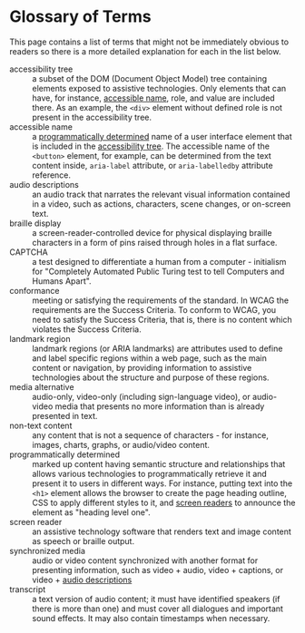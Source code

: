 # Glossary of Terms

This page contains a list of terms that might not be immediately obvious to readers so there is a more detailed explanation for each in the list below.

<dl>
  <dt id="accessibility-tree">accessibility tree</dt>
  <dd>a subset of the DOM (Document Object Model) tree containing elements exposed to assistive technologies. Only elements that can have, for instance, <a href="#accessible-name">accessible name</a>, role, and value are included there. As an example, the <code>&lt;div&gt;</code> element without defined role is not present in the accessibility tree.</dd>

  <dt id="accessible-name">accessible name</dt>
  <dd>a <a href="#programmatically-determined">programmatically determined</a> name of a user interface element that is included in the <a href="#accessibility-tree">accessibility tree</a>. The accessible name of the <code>&lt;button&gt;</code> element, for example, can be determined from the text content inside, <code>aria-label</code> attribute, or <code>aria-labelledby</code> attribute reference.</dd>

  <dt id="audio-descriptions">audio descriptions</dt>
  <dd>an audio track that narrates the relevant visual information contained in a video, such as actions, characters, scene changes, or on-screen text.</dd>

  <dt id="braille-display">braille display</dt>
  <dd>a screen-reader-controlled device for physical displaying braille characters in a form of pins raised through holes in a flat surface.</dd>

  <dt id="captcha">CAPTCHA</dt>
  <dd>a test designed to differentiate a human from a computer - initialism for "Completely Automated Public Turing test to tell Computers and Humans Apart".</dd>

  <dt id="conformance">conformance</dt>
  <dd>meeting or satisfying the requirements of the standard. In WCAG the requirements are the Success Criteria. To conform to WCAG, you need to satisfy the Success Criteria, that is, there is no content which violates the Success Criteria.</dd>

  <dt id="landmark-region">landmark region</dt>
  <dd>landmark regions (or ARIA landmarks) are attributes used to define and label specific regions within a web page, such as the main content or navigation, by providing information to assistive technologies about the structure and purpose of these regions.</dd>

  <dt id="media-alternative">media alternative</dt>
  <dd>audio-only, video-only (including sign-language video), or audio-video media that presents no more information than is already presented in text.</dd>

  <dt id="non-text-content">non-text content</dt>
  <dd>any content that is not a sequence of characters - for instance, images, charts, graphs, or audio/video content.</dd>

  <dt id="programmatically-determined">programmatically determined</dt>
  <dd>marked up content having semantic structure and relationships that allows various technologies to programmatically retrieve it and present it to users in different ways. For instance, putting text into the <code>&lt;h1&gt;</code> element allows the browser to create the page heading outline, CSS to apply different styles to it, and <a href="#screen-reader">screen readers</a> to announce the element as "heading level one".</dd>

  <dt id="screen-reader">screen reader</dt>
  <dd>an assistive technology software that renders text and image content as speech or braille output.</dd>

  <dt id="synchronized-media">synchronized media</dt>
  <dd>audio or video content synchronized with another format for presenting information, such as video + audio, video + captions, or video + <a href="#audio-descriptions">audio descriptions</a></dd>

  <dt id="transcript">transcript</dt>
  <dd>a text version of audio content; it must have identified speakers (if there is more than one) and must cover all dialogues and important sound effects. It may also contain timestamps when necessary.</dd>
</dl>

<!--
  Stop anchor navigation from scrolling page below the sticky header:
-->
<style dangerouslySetInnerHTML={{
  __html: `html {
  scroll-padding-top: 65px;
}`
}} />
